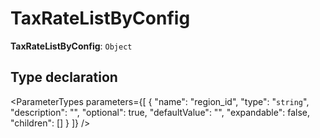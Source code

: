 
# TaxRateListByConfig

 **TaxRateListByConfig**: `Object`

## Type declaration

<ParameterTypes parameters={[
  {
    "name": "region_id",
    "type": "`string`",
    "description": "",
    "optional": true,
    "defaultValue": "",
    "expandable": false,
    "children": []
  }
]} />
